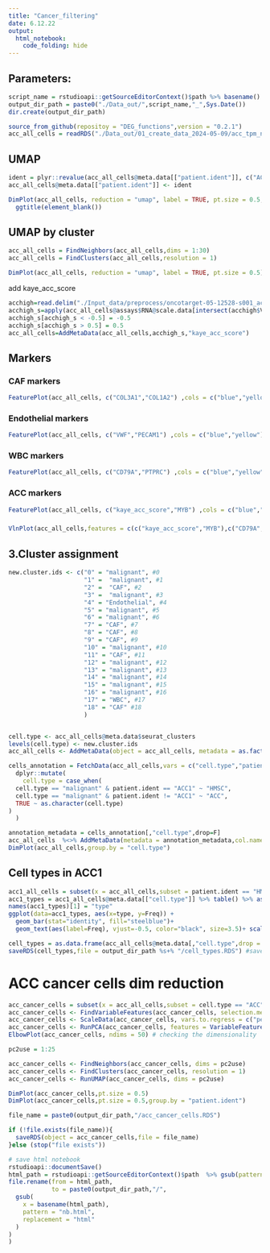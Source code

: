 ```yaml
---
title: "Cancer_filtering"
date: 6.12.22
output: 
  html_notebook: 
    code_folding: hide
---
```

## Parameters:


```r
script_name = rstudioapi::getSourceEditorContext()$path %>% basename() %>% gsub(pattern = "\\.Rmd",replacement = "")
output_dir_path = paste0("./Data_out/",script_name,"_",Sys.Date())
dir.create(output_dir_path)
```


```r
source_from_github(repositoy = "DEG_functions",version = "0.2.1")
acc_all_cells = readRDS("./Data_out/01_create_data_2024-05-09/acc_tpm_nCount_mito_no146_15k_with_ACC1.RDS")
```


## UMAP
```r
ident = plyr::revalue(acc_all_cells@meta.data[["patient.ident"]], c("ACC1"="HMSC"))
acc_all_cells@meta.data[["patient.ident"]] <- ident

DimPlot(acc_all_cells, reduction = "umap", label = TRUE, pt.size = 0.5,group.by = "patient.ident")  +
  ggtitle(element_blank())
```

## UMAP by cluster
```r
acc_all_cells = FindNeighbors(acc_all_cells,dims = 1:30)
acc_all_cells = FindClusters(acc_all_cells,resolution = 1)

DimPlot(acc_all_cells, reduction = "umap", label = TRUE, pt.size = 0.5) 
```

add kaye_acc_score
```r
acchigh=read.delim("./Input_data/preprocess/oncotarget-05-12528-s001_acchigh.txt",skip=0,header=F,sep="\t",stringsAsFactors=F)
acchigh_s=apply(acc_all_cells@assays$RNA@scale.data[intersect(acchigh$V1,acc_all_cells@assays$RNA@var.features),],2,mean)
acchigh_s[acchigh_s < -0.5] = -0.5
acchigh_s[acchigh_s > 0.5] = 0.5
acc_all_cells=AddMetaData(acc_all_cells,acchigh_s,"kaye_acc_score")
```

## Markers {.tabset}

### CAF markers


```r
FeaturePlot(acc_all_cells, c("COL3A1","COL1A2") ,cols = c("blue","yellow"))
```
###  Endothelial markers


```r
FeaturePlot(acc_all_cells, c("VWF","PECAM1") ,cols = c("blue","yellow"))
```


###  WBC markers

```r
FeaturePlot(acc_all_cells, c("CD79A","PTPRC") ,cols = c("blue","yellow"))

```

### ACC markers

```r
FeaturePlot(acc_all_cells, c("kaye_acc_score","MYB") ,cols = c("blue","yellow"))
```
### {-}

```r
VlnPlot(acc_all_cells,features = c(c("kaye_acc_score","MYB"),c("CD79A","PTPRC"),c("VWF","PECAM1"),c("COL3A1","COL1A2")))
```


## 3.Cluster assignment
```r
new.cluster.ids <- c("0" = "malignant", #0
                     "1" =  "malignant", #1
                     "2" =  "CAF", #2
                     "3" =  "malignant", #3
                     "4" = "Endothelial", #4
                     "5" = "malignant", #5
                     "6" = "malignant", #6
                     "7" = "CAF", #7
                     "8" = "CAF", #8
                     "9" = "CAF", #9
                     "10" = "malignant", #10
                     "11" = "CAF", #11
                     "12" = "malignant", #12
                     "13" = "malignant", #13
                     "14" = "malignant", #14
                     "15" = "malignant", #15
                     "16" = "malignant", #16
                     "17" = "WBC", #17
                     "18" = "CAF" #18
                     )


cell.type <- acc_all_cells@meta.data$seurat_clusters
levels(cell.type) <- new.cluster.ids
acc_all_cells <- AddMetaData(object = acc_all_cells, metadata = as.factor(cell.type), col.name = "cell.type")

cells_annotation = FetchData(acc_all_cells,vars = c("cell.type","patient.ident")) %>%
  dplyr::mutate(
    cell.type = case_when(
  cell.type == "malignant" & patient.ident == "ACC1" ~ "HMSC",
  cell.type == "malignant" & patient.ident != "ACC1" ~ "ACC",
  TRUE ~ as.character(cell.type)
)
  )
```


```r
annotation_metadata = cells_annotation[,"cell.type",drop=F]
acc_all_cells  %<>% AddMetaData(metadata = annotation_metadata,col.name = "cell.type")
DimPlot(acc_all_cells,group.by = "cell.type")
```


## Cell types in ACC1
```r
acc1_all_cells = subset(x = acc_all_cells,subset = patient.ident == "HMSC")
acc1_types = acc1_all_cells@meta.data[["cell.type"]] %>% table() %>% as.data.frame()
names(acc1_types)[1] = "type"
ggplot(data=acc1_types, aes(x=type, y=Freq)) +
  geom_bar(stat="identity", fill="steelblue")+
  geom_text(aes(label=Freq), vjust=-0.5, color="black", size=3.5)+ scale_x_discrete(limits = c("ACC","CAF","Endothelial","WBC"))
```


```r
cell_types = as.data.frame(acc_all_cells@meta.data[,"cell.type",drop = F])
saveRDS(cell_types,file = output_dir_path %s+% "/cell_types.RDS") #save cell types for CNV
```
# ACC cancer cells dim reduction
```r
acc_cancer_cells = subset(x = acc_all_cells,subset = cell.type == "ACC")
acc_cancer_cells <- FindVariableFeatures(acc_cancer_cells, selection.method = "vst", nfeatures = 15000)
acc_cancer_cells <- ScaleData(acc_cancer_cells, vars.to.regress = c("percent.mt","nCount_RNA"))
acc_cancer_cells <- RunPCA(acc_cancer_cells, features = VariableFeatures(object = acc_cancer_cells))
ElbowPlot(acc_cancer_cells, ndims = 50) # checking the dimensionality 
```

```r
pc2use = 1:25
```


```r
acc_cancer_cells <- FindNeighbors(acc_cancer_cells, dims = pc2use)
acc_cancer_cells <- FindClusters(acc_cancer_cells, resolution = 1)
acc_cancer_cells <- RunUMAP(acc_cancer_cells, dims = pc2use)
```

```r
DimPlot(acc_cancer_cells,pt.size = 0.5)
DimPlot(acc_cancer_cells,pt.size = 0.5,group.by = "patient.ident")
```


```r
file_name = paste0(output_dir_path,"/acc_cancer_cells.RDS")

if (!file.exists(file_name)){
  saveRDS(object = acc_cancer_cells,file = file_name)
}else (stop("file exists"))
```


```r
# save html notebook
rstudioapi::documentSave()
html_path = rstudioapi::getSourceEditorContext()$path  %>% gsub(pattern = "Rmd",replacement = "nb.html")
file.rename(from = html_path, 
            to = paste0(output_dir_path,"/",
  gsub(
    x = basename(html_path),
    pattern = "nb.html",
    replacement = "html"
  )
)
)
```




